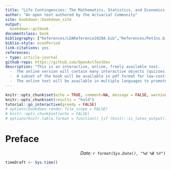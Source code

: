 ```yaml
--- 
title: "Life Contingencies: The Mathematics, Statistics, and Economics of Life Insurance"
author: "An open text authored by the Actuarial Community"
site: bookdown::bookdown_site
output:
  bookdown::gitbook
documentclass: book
bibliography: ["References/LDAReference2020A.bib","References/PetIns.bib"]
biblio-style: econPeriod
link-citations: yes
references:
- type: article-journal
github-repo: https://github.com/OpenActTextDev
description: "This is an interactive, online, freely available text.
  -  The online version will contain many interactive objects (quizzes, computer demonstrations, interactive graphs, video, and the like) to promote deeper learning.
  -  A subset of the book will be available in pdf format for low-cost printing.
  -  The online text will be available in multiple languages to promote access to a worldwide audience."
---
```



```r
knitr::opts_chunk$set(echo = TRUE, comment=NA, message = FALSE, warning = FALSE, fig.align="center")
knitr::opts_chunk$set(results = "hold")
tutorial::go_interactive(greedy = FALSE)
# options(bookdown.render.file_scope = FALSE)
# knitr::opts_chunk$set(echo = FALSE)
# options(knitr.table.format = function() {if (knitr::is_latex_output()) 'latex' else 'pandoc'})

```

# Preface {-}

<p style="text-align:right;">
*Date: `r format(Sys.Date(), "%d %B %Y")`*</p>

```r
timeDraft <- Sys.time()
```

<!-- `r if (knitr:::is_html_output()) '$\\require{enclose}$'` -->



